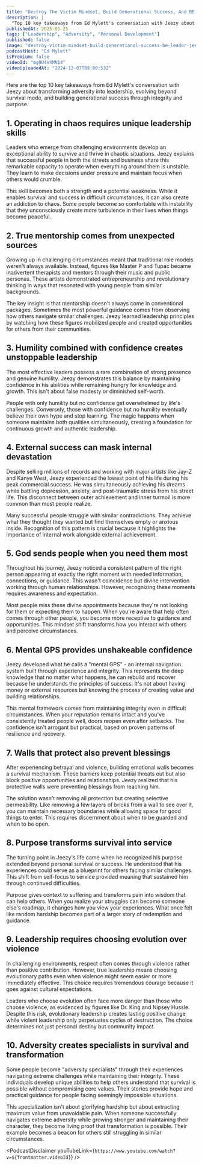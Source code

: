 ```yaml
---
title: "Destroy The Victim Mindset, Build Generational Success, And BE A LEADER Feat. Jeezy"
description: |
  "Top 10 key takeaways from Ed Mylett's conversation with Jeezy about transforming adversity into leadership, evolving beyond survival mode, and building generational success through integrity and purpose."
publishedAt: 2025-05-25
tags: ["Leadership", "Adversity", "Personal Development"]
published: false
image: "destroy-victim-mindset-build-generational-success-be-leader-jeezy.jpg"
podcastHost: "Ed Mylett"
isPremium: false
videoId: "mg9U4V4MN14"
videoUploadedAt: "2024-12-07T09:00:53Z"
---
```



<PodcastSummaryPageLayout frontmatter={frontmatter}>
Here are the top 10 key takeaways from Ed Mylett's conversation with Jeezy about transforming adversity into leadership, evolving beyond survival mode, and building generational success through integrity and purpose.

## 1. Operating in chaos requires unique leadership skills

Leaders who emerge from challenging environments develop an exceptional ability to survive and thrive in chaotic situations. Jeezy explains that successful people in both the streets and business share this remarkable capacity to operate when everything around them is unstable. They learn to make decisions under pressure and maintain focus when others would crumble.

This skill becomes both a strength and a potential weakness. While it enables survival and success in difficult circumstances, it can also create an addiction to chaos. Some people become so comfortable with instability that they unconsciously create more turbulence in their lives when things become peaceful.

## 2. True mentorship comes from unexpected sources

Growing up in challenging circumstances meant that traditional role models weren't always available. Instead, figures like Master P and Tupac became inadvertent therapists and mentors through their music and public personas. These artists demonstrated entrepreneurship and revolutionary thinking in ways that resonated with young people from similar backgrounds.

The key insight is that mentorship doesn't always come in conventional packages. Sometimes the most powerful guidance comes from observing how others navigate similar challenges. Jeezy learned leadership principles by watching how these figures mobilized people and created opportunities for others from their communities.

## 3. Humility combined with confidence creates unstoppable leadership

The most effective leaders possess a rare combination of strong presence and genuine humility. Jeezy demonstrates this balance by maintaining confidence in his abilities while remaining hungry for knowledge and growth. This isn't about false modesty or diminished self-worth.

People with only humility but no confidence get overwhelmed by life's challenges. Conversely, those with confidence but no humility eventually believe their own hype and stop learning. The magic happens when someone maintains both qualities simultaneously, creating a foundation for continuous growth and authentic leadership.

## 4. External success can mask internal devastation

Despite selling millions of records and working with major artists like Jay-Z and Kanye West, Jeezy experienced the lowest point of his life during his peak commercial success. He was simultaneously achieving his dreams while battling depression, anxiety, and post-traumatic stress from his street life. This disconnect between outer achievement and inner turmoil is more common than most people realize.

Many successful people struggle with similar contradictions. They achieve what they thought they wanted but find themselves empty or anxious inside. Recognition of this pattern is crucial because it highlights the importance of internal work alongside external achievement.

## 5. God sends people when you need them most

Throughout his journey, Jeezy noticed a consistent pattern of the right person appearing at exactly the right moment with needed information, connections, or guidance. This wasn't coincidence but divine intervention working through human relationships. However, recognizing these moments requires awareness and expectation.

Most people miss these divine appointments because they're not looking for them or expecting them to happen. When you're aware that help often comes through other people, you become more receptive to guidance and opportunities. This mindset shift transforms how you interact with others and perceive circumstances.

## 6. Mental GPS provides unshakeable confidence

Jeezy developed what he calls a "mental GPS" - an internal navigation system built through experience and integrity. This represents the deep knowledge that no matter what happens, he can rebuild and recover because he understands the principles of success. It's not about having money or external resources but knowing the process of creating value and building relationships.

This mental framework comes from maintaining integrity even in difficult circumstances. When your reputation remains intact and you've consistently treated people well, doors reopen even after setbacks. The confidence isn't arrogant but practical, based on proven patterns of resilience and recovery.

## 7. Walls that protect also prevent blessings

After experiencing betrayal and violence, building emotional walls becomes a survival mechanism. These barriers keep potential threats out but also block positive opportunities and relationships. Jeezy realized that his protective walls were preventing blessings from reaching him.

The solution wasn't removing all protection but creating selective permeability. Like removing a few layers of bricks from a wall to see over it, you can maintain necessary boundaries while allowing space for good things to enter. This requires discernment about when to be guarded and when to be open.

## 8. Purpose transforms survival into service

The turning point in Jeezy's life came when he recognized his purpose extended beyond personal survival or success. He understood that his experiences could serve as a blueprint for others facing similar challenges. This shift from self-focus to service provided meaning that sustained him through continued difficulties.

Purpose gives context to suffering and transforms pain into wisdom that can help others. When you realize your struggles can become someone else's roadmap, it changes how you view your experiences. What once felt like random hardship becomes part of a larger story of redemption and guidance.

## 9. Leadership requires choosing evolution over violence

In challenging environments, respect often comes through violence rather than positive contribution. However, true leadership means choosing evolutionary paths even when violence might seem easier or more immediately effective. This choice requires tremendous courage because it goes against cultural expectations.

Leaders who choose evolution often face more danger than those who choose violence, as evidenced by figures like Dr. King and Nipsey Hussle. Despite this risk, evolutionary leadership creates lasting positive change while violent leadership only perpetuates cycles of destruction. The choice determines not just personal destiny but community impact.

## 10. Adversity creates specialists in survival and transformation

Some people become "adversity specialists" through their experiences navigating extreme challenges while maintaining their integrity. These individuals develop unique abilities to help others understand that survival is possible without compromising core values. Their stories provide hope and practical guidance for people facing seemingly impossible situations.

This specialization isn't about glorifying hardship but about extracting maximum value from unavoidable pain. When someone successfully navigates extreme adversity while growing stronger and maintaining their character, they become living proof that transformation is possible. Their example becomes a beacon for others still struggling in similar circumstances.

<PodcastDisclaimer
  youTubeLink={`https://www.youtube.com/watch?v=${frontmatter.videoId}`}
/>

</PodcastSummaryPageLayout>
